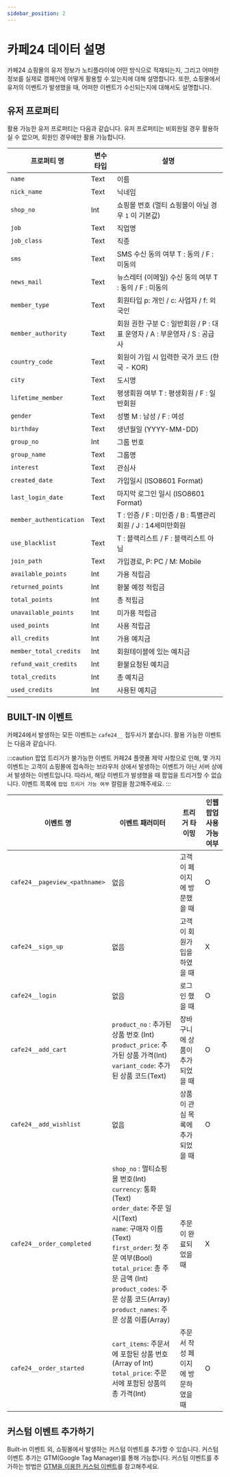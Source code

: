 ```yaml
---
sidebar_position: 2
---
```


# 카페24 데이터 설명

카페24 쇼핑몰의 유저 정보가 노티플라이에 어떤 방식으로 적재되는지, 그리고 어떠한 정보를 실제로 캠페인에 어떻게 활용할 수 있는지에 대해 설명합니다. 또한, 쇼핑몰에서 유저의 이벤트가 발생했을 때, 어떠한 이벤트가 수신되는지에 대해서도 설명합니다.

## 유저 프로퍼티

활용 가능한 유저 프로퍼티는 다음과 같습니다. 유저 프로퍼티는 비회원일 경우 활용하실 수 없으며, 회원인 경우에만 활용 가능합니다.

| 프로퍼티 명             | 변수 타입 | 설명                                                                      |
| ----------------------- | --------- | ------------------------------------------------------------------------- |
| `name`                  | Text      | 이름                                                                      |
| `nick_name`             | Text      | 닉네임                                                                    |
| `shop_no`               | Int       | 쇼핑몰 번호 (멀티 쇼핑몰이 아닐 경우 `1` 이 기본값)                       |
| `job`                   | Text      | 직업명                                                                    |
| `job_class`             | Text      | 직종                                                                      |
| `sms`                   | Text      | SMS 수신 동의 여부 T : 동의 / F : 미동의                                  |
| `news_mail`             | Text      | 뉴스레터 (이메일) 수신 동의 여부 T : 동의 / F : 미동의                    |
| `member_type`           | Text      | 회원타입 p: 개인 / c: 사업자 / f: 외국인                                  |
| `member_authority`      | Text      | 회원 권한 구분 C : 일반회원 / P : 대표 운영자 / A : 부운영자 / S : 공급사 |
| `country_code`          | Text      | 회원이 가입 시 입력한 국가 코드 (한국 - KOR)                              |
| `city`                  | Text      | 도시명                                                                    |
| `lifetime_member`       | Text      | 평생회원 여부 T : 평생회원 / F : 일반회원                                 |
| `gender`                | Text      | 성별 M : 남성 / F : 여성                                                  |
| `birthday`              | Text      | 생년월일 (YYYY-MM-DD)                                                     |
| `group_no`              | Int       | 그룹 번호                                                                 |
| `group_name`            | Text      | 그룹명                                                                    |
| `interest`              | Text      | 관심사                                                                    |
| `created_date`          | Text      | 가입일시 (ISO8601 Format)                                                 |
| `last_login_date`       | Text      | 마지막 로그인 일시 (ISO8601 Format)                                       |
| `member_authentication` | Text      | T : 인증 / F : 미인증 / B : 특별관리회원 / J : 14세미만회원               |
| `use_blacklist`         | Text      | T : 블랙리스트 / F : 블랙리스트 아님                                      |
| `join_path`             | Text      | 가입경로, P: PC / M: Mobile                                               |
| `available_points`      | Int       | 가용 적립금                                                               |
| `returned_points`       | Int       | 환불 예정 적립금                                                          |
| `total_points`          | Int       | 총 적립금                                                                 |
| `unavailable_points`    | Int       | 미가용 적립금                                                             |
| `used_points`           | Int       | 사용 적립금                                                               |
| `all_credits`           | Int       | 가용 예치금                                                               |
| `member_total_credits`  | Int       | 회원테이블에 있는 예치금                                                  |
| `refund_wait_credits`   | Int       | 환불요청된 예치금                                                         |
| `total_credits`         | Int       | 총 예치금                                                                 |
| `used_credits`          | Int       | 사용된 예치금                                                             |

## BUILT-IN 이벤트

카페24에서 발생하는 모든 이벤트는 `cafe24__` 접두사가 붙습니다. 활용 가능한 이벤트는 다음과 같습니다.

:::caution 팝업 트리거가 불가능한 이벤트
카페24 플랫폼 제약 사항으로 인해, 몇 가지 이벤트는 고객이 쇼핑몰에 접속하는 브라우저 상에서 발생하는 이벤트가 아닌 서버 상에서 발생하는 이벤트입니다. 따라서, 해당 이벤트가 발생했을 때 팝업을 트리거할 수 없습니다. 이벤트 목록에 `팝업 트리거 가능 여부` 컬럼을 참고해주세요.
:::

| 이벤트 명                     | 이벤트 패러미터                                                                                                                                                                                                                                                                               | 트리거 타이밍                      | 인웹 팝업 사용 가능 여부 |
| ----------------------------- | --------------------------------------------------------------------------------------------------------------------------------------------------------------------------------------------------------------------------------------------------------------------------------------------- | ---------------------------------- | ------------------------ |
| `cafe24__pageview_<pathname>` | 없음                                                                                                                                                                                                                                                                                          | 고객이 페이지에 방문했을 때        | O                        |
| `cafe24__sign_up`             | 없음                                                                                                                                                                                                                                                                                          | 고객이 회원가입을 하였을 때        | X                        |
| `cafe24__login`               | 없음                                                                                                                                                                                                                                                                                          | 로그인 했을 때                     | O                        |
| `cafe24__add_cart`            | `product_no` : 추가된 상품 번호 (Int)<br/>`product_price`: 추가된 상품 가격(Int)<br/>`variant_code`: 추가된 상품 코드(Text)                                                                                                                                                                   | 장바구니에 상품이 추가되었을 때    | O                        |
| `cafe24__add_wishlist`        | 없음                                                                                                                                                                                                                                                                                          | 상품이 관심 목록에 추가되었을 때   | O                        |
| `cafe24__order_completed`     | `shop_no` : 멀티쇼핑몰 번호(Int)<br/>`currency`: 통화(Text)<br/>`order_date`: 주문 일시(Text)<br/>`name`: 구매자 이름(Text)<br/>`first_order`: 첫 주문 여부(Bool)<br/>`total_price`: 총 주문 금액 (Int)<br/>`product_codes`: 주문 상품 코드(Array)<br/>`product_names`: 주문 상품 이름(Array) | 주문이 완료되었을 때               | X                        |
| `cafe24__order_started`       | `cart_items`: 주문서에 포함된 상품 번호 (Array of Int)<br/>`total_price`: 주문서에 포함된 상품의 총 가격(Int)                                                                                                                                                                                 | 주문서 작성 페이지에 방문하였을 때 | O                        |

## 커스텀 이벤트 추가하기

Built-in 이벤트 외, 쇼핑몰에서 발생하는 커스텀 이벤트를 추가할 수 있습니다. 커스텀 이벤트 추가는 GTM(Google Tag Manager)를 통해 가능합니다. 커스텀 이벤트를 추가하는 방법은 [GTM을 이용한 커스텀 이벤트](/ko/user-guide/cafe24/cafe24-gtm)를 참고해주세요.
